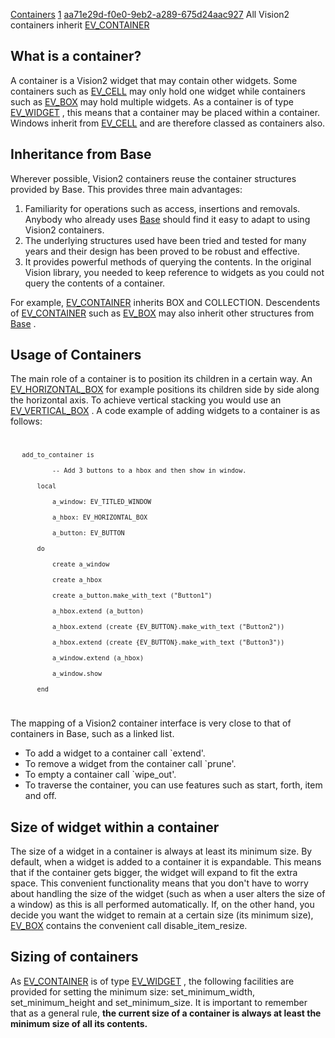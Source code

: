 [[Property:title|Containers]]
[[Property:weight|1]]
[[Property:uuid|aa71e29d-f0e0-9eb2-a289-675d24aac927]]
All Vision2 containers inherit [[ref:libraries/vision2/reference/ev_container_chart|EV_CONTAINER]] 

==What is a container?==

A container is a Vision2 widget that may contain other widgets. Some containers such as [[ref:libraries/vision2/reference/ev_cell_chart|EV_CELL]]  may only hold one widget while containers such as [[ref:libraries/vision2/reference/ev_box_chart|EV_BOX]]  may hold multiple widgets. As a container is of type [[ref:libraries/vision2/reference/ev_widget_chart|EV_WIDGET]] , this means that a container may be placed within a container. Windows inherit from [[ref:libraries/vision2/reference/ev_cell_chart|EV_CELL]]  and are therefore classed as containers also. 

{{note|Containers may only contain other widgets. Items may only be placed in certain primitives. For example, an [[ref:libraries/vision2/reference/ev_list_item_chart| EV_LIST_ITEM]]  may be contained in an [[ref:libraries/vision2/reference/ev_list_chart| EV_LIST]] . }}

==Inheritance from Base==

Wherever possible, Vision2 containers reuse the container structures provided by Base. This provides three main advantages: 
# Familiarity for operations such as access, insertions and removals. Anybody who already uses [[EiffelBase Library|Base]]  should find it easy to adapt to using Vision2 containers. 
# The underlying structures used have been tried and tested for many years and their design has been proved to be robust and effective.
# It provides powerful methods of querying the contents. In the original Vision library, you needed to keep reference to widgets as you could not query the contents of a container.

For example, [[ref:libraries/vision2/reference/ev_container_chart|EV_CONTAINER]]  inherits <eiffel>BOX</eiffel> and <eiffel>COLLECTION</eiffel>. Descendents of [[ref:libraries/vision2/reference/ev_container_chart|EV_CONTAINER]]  such as [[ref:libraries/vision2/reference/ev_box_chart|EV_BOX]]  may also inherit other structures from [[EiffelBase Library|Base]] . 

==Usage of Containers==

The main role of a container is to position its children in a certain way. An [[ref:libraries/vision2/reference/ev_horizontal_box_chart| EV_HORIZONTAL_BOX]]  for example positions its children side by side along the horizontal axis. To achieve vertical stacking you would use an [[ref:libraries/vision2/reference/ev_vertical_box_chart| EV_VERTICAL_BOX]] . 
A code example of adding widgets to a container is as follows:
<code>
	add_to_container is
			-- Add 3 buttons to a hbox and then show in window.
		local 
			a_window: EV_TITLED_WINDOW
			a_hbox: EV_HORIZONTAL_BOX
			a_button: EV_BUTTON
		do
			create a_window 
			create a_hbox 
			create a_button.make_with_text ("Button1")
			a_hbox.extend (a_button)
			a_hbox.extend (create {EV_BUTTON}.make_with_text ("Button2"))
			a_hbox.extend (create {EV_BUTTON}.make_with_text ("Button3"))
			a_window.extend (a_hbox)
			a_window.show
		end
</code>

The mapping of a Vision2 container interface is very close to that of containers in Base, such as a linked list. 
* To add a widget to a container call `extend'.
* To remove a widget from the container call `prune'.
* To empty a container call `wipe_out'.
* To traverse the container, you can use features such as start, forth, item and off.

{{note|When a widget is added to a container, the container is the parent of the widget. }}

==Size of widget within a container==

The size of a widget in a container is always at least its minimum size. By default, when a widget is added to a container it is expandable. This means that if the container gets bigger, the widget will expand to fit the extra space. This convenient functionality means that you don't have to worry about handling the size of the widget (such as when a user alters the size of a window) as this is all performed automatically. If, on the other hand, you decide you want the widget to remain at a certain size (its minimum size), [[ref:libraries/vision2/reference/ev_box_chart| EV_BOX]]  contains the convenient call disable_item_resize. 

==Sizing of containers==
As [[ref:libraries/vision2/reference/ev_container_chart|EV_CONTAINER]]  is of type [[ref:libraries/vision2/reference/ev_widget_chart|EV_WIDGET]] , the following facilities are provided for setting the minimum size: set_minimum_width, set_minimum_height and set_minimum_size. It is important to remember that as a general rule, '''the current size of a container is always at least the minimum size of all its contents.''' 
{{note|The exception to this is: [[ref:libraries/vision2/reference/ev_fixed_chart|EV_FIXED]] , [[ref:libraries/vision2/reference/ev_viewport_chart|EV_VIEWPORT]]  and [[ref:libraries/vision2/reference/ev_scrollable_area_chart|EV_SCROLLABLE_AREA]]  which do actually allow their contents to be larger than their current size. <br/>
}}








